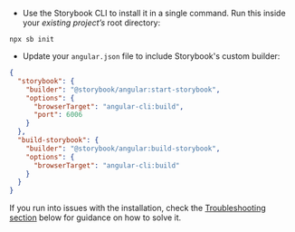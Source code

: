 - Use the Storybook CLI to install it in a single command. Run this inside your _existing project’s_ root directory:

```shell
npx sb init
```

- Update your `angular.json` file to include Storybook's custom builder:

```json
{
  "storybook": {
    "builder": "@storybook/angular:start-storybook",
    "options": {
      "browserTarget": "angular-cli:build",
      "port": 6006
    }
  },
  "build-storybook": {
    "builder": "@storybook/angular:build-storybook",
    "options": {
      "browserTarget": "angular-cli:build"
    }
  }
}
```

If you run into issues with the installation, check the [Troubleshooting section](#troubleshooting) below for guidance on how to solve it.